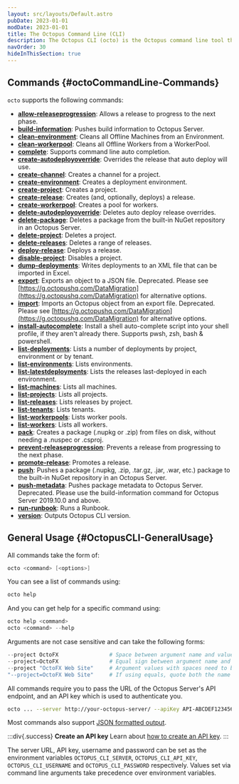 ```yaml
---
layout: src/layouts/Default.astro
pubDate: 2023-01-01
modDate: 2023-01-01
title: The Octopus Command Line (CLI)
description: The Octopus CLI (octo) is the Octopus command line tool that builds on top of the Octopus REST API.
navOrder: 30
hideInThisSection: true
---
```


<OctopusCli />

## Commands {#octoCommandLine-Commands}

`octo` supports the following commands:

- **[allow-releaseprogression](/src/pages/docs/octopus-rest-api/octopus-cli/allow-releaseprogression.md)**:  Allows a release to progress to the next phase.
- **[build-information](/src/pages/docs/octopus-rest-api/octopus-cli/build-information.md)**:  Pushes build information to Octopus Server.
- **[clean-environment](/src/pages/docs/octopus-rest-api/octopus-cli/clean-environment.md)**:  Cleans all Offline Machines from an Environment.
- **[clean-workerpool](/src/pages/docs/octopus-rest-api/octopus-cli/clean-workerpool.md)**:  Cleans all Offline Workers from a WorkerPool.
- **[complete](/src/pages/docs/octopus-rest-api/octopus-cli/complete.md)**:  Supports command line auto completion.
- **[create-autodeployoverride](/src/pages/docs/octopus-rest-api/octopus-cli/create-autodeployoverride.md)**:  Overrides the release that auto deploy will use.
- **[create-channel](/src/pages/docs/octopus-rest-api/octopus-cli/create-channel.md)**:  Creates a channel for a project.
- **[create-environment](/src/pages/docs/octopus-rest-api/octopus-cli/create-environment.md)**:  Creates a deployment environment.
- **[create-project](/src/pages/docs/octopus-rest-api/octopus-cli/create-project.md)**:  Creates a project.
- **[create-release](/src/pages/docs/octopus-rest-api/octopus-cli/create-release.md)**:  Creates (and, optionally, deploys) a release.
- **[create-workerpool](/src/pages/docs/octopus-rest-api/octopus-cli/create-workerpool.md)**:  Creates a pool for workers.
- **[delete-autodeployoverride](/src/pages/docs/octopus-rest-api/octopus-cli/delete-autodeployoverride.md)**:  Deletes auto deploy release overrides.
- **[delete-package](/src/pages/docs/octopus-rest-api/octopus-cli/delete-package.md)**:  Deletes a package from the built-in NuGet repository in an Octopus Server.
- **[delete-project](/src/pages/docs/octopus-rest-api/octopus-cli/delete-project.md)**:  Deletes a project.
- **[delete-releases](/src/pages/docs/octopus-rest-api/octopus-cli/delete-releases.md)**:  Deletes a range of releases.
- **[deploy-release](/src/pages/docs/octopus-rest-api/octopus-cli/deploy-release.md)**:  Deploys a release.
- **[disable-project](/src/pages/docs/octopus-rest-api/octopus-cli/disable-project.md)**:  Disables a project.
- **[dump-deployments](/src/pages/docs/octopus-rest-api/octopus-cli/dump-deployments.md)**:  Writes deployments to an XML file that can be imported in Excel.
- **[export](/src/pages/docs/octopus-rest-api/octopus-cli/export.md)**:  Exports an object to a JSON file. Deprecated. Please see [https://g.octopushq.com/DataMigration](https://g.octopushq.com/DataMigration) for alternative options.
- **[import](/src/pages/docs/octopus-rest-api/octopus-cli/import.md)**:  Imports an Octopus object from an export file. Deprecated. Please see [https://g.octopushq.com/DataMigration](https://g.octopushq.com/DataMigration) for alternative options.
- **[install-autocomplete](/src/pages/docs/octopus-rest-api/octopus-cli/install-autocomplete.md)**:  Install a shell auto-complete script into your shell profile, if they aren't already there. Supports pwsh, zsh, bash & powershell.
- **[list-deployments](/src/pages/docs/octopus-rest-api/octopus-cli/list-deployments.md)**:  Lists a number of deployments by project, environment or by tenant.
- **[list-environments](/src/pages/docs/octopus-rest-api/octopus-cli/list-environments.md)**:  Lists environments.
- **[list-latestdeployments](/src/pages/docs/octopus-rest-api/octopus-cli/list-latestdeployments.md)**:  Lists the releases last-deployed in each environment.
- **[list-machines](/src/pages/docs/octopus-rest-api/octopus-cli/list-machines.md)**:  Lists all machines.
- **[list-projects](/src/pages/docs/octopus-rest-api/octopus-cli/list-projects.md)**:  Lists all projects.
- **[list-releases](/src/pages/docs/octopus-rest-api/octopus-cli/list-releases.md)**:  Lists releases by project.
- **[list-tenants](/src/pages/docs/octopus-rest-api/octopus-cli/list-tenants.md)**:  Lists tenants.
- **[list-workerpools](/src/pages/docs/octopus-rest-api/octopus-cli/list-workerpools.md)**:  Lists worker pools.
- **[list-workers](/src/pages/docs/octopus-rest-api/octopus-cli/list-workers.md)**:  Lists all workers.
- **[pack](/src/pages/docs/octopus-rest-api/octopus-cli/pack.md)**:  Creates a package (.nupkg or .zip) from files on disk, without needing a .nuspec or .csproj.
- **[prevent-releaseprogression](/src/pages/docs/octopus-rest-api/octopus-cli/prevent-releaseprogression.md)**:  Prevents a release from progressing to the next phase.
- **[promote-release](/src/pages/docs/octopus-rest-api/octopus-cli/promote-release.md)**:  Promotes a release.
- **[push](/src/pages/docs/octopus-rest-api/octopus-cli/push.md)**:  Pushes a package (.nupkg, .zip, .tar.gz, .jar, .war, etc.) package to the built-in NuGet repository in an Octopus Server.
- **[push-metadata](/src/pages/docs/octopus-rest-api/octopus-cli/push-metadata.md)**:  Pushes package metadata to Octopus Server.  Deprecated. Please use the build-information command for Octopus Server 2019.10.0 and above.
- **[run-runbook](/src/pages/docs/octopus-rest-api/octopus-cli/run-runbook.md)**:  Runs a Runbook.
- **[version](/src/pages/docs/octopus-rest-api/octopus-cli/version.md)**:  Outputs Octopus CLI version.

## General Usage \{#OctopusCLI-GeneralUsage}

All commands take the form of:

```powershell
octo <command> [<options>]
```

You can see a list of commands using:

```powershell
octo help
```

And you can get help for a specific command using:

```powershell
octo help <command>
octo <command> --help
```

Arguments are not case sensitive and can take the following forms:

```powershell
--project OctoFX                # Space between argument name and value
--project=OctoFX                # Equal sign between argument name and value
--project "OctoFX Web Site"     # Argument values with spaces need to be quoted
"--project=OctoFX Web Site"     # If using equals, quote both the name and value, not just the value
```

All commands require you to pass the URL of the Octopus Server's API endpoint, and an API key which is used to authenticate you.

```bash
octo ... --server http://your-octopus-server/ --apiKey API-ABCDEF123456
```

Most commands also support [JSON formatted output](/docs/octopus-rest-api/octopus-cli/formatted-output).

:::div{.success}
**Create an API key**
Learn about [how to create an API key](/docs/octopus-rest-api/how-to-create-an-api-key).
:::

The server URL, API key, username and password can be set as the environment variables `OCTOPUS_CLI_SERVER`, `OCTOPUS_CLI_API_KEY`, `OCTOPUS_CLI_USERNAME` and `OCTOPUS_CLI_PASSWORD` respectively. Values set via command line arguments take precedence over environment variables.

<OctoAutocompleteTabCompletion />
